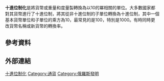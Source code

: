 {{Multiple issues|
{{Expand language|1=en|time=2021-04-25T08:22:08+00:00}}
{{Unreferenced|time=2021-04-25T08:22:08+00:00}}
}}
'''十進位制化'''是將貨幣或重量和度量製轉換為以10的冪相關的單位。大多數國家都對其貨幣進行了十進位制，將其從非十進位制的子單位轉換為十進位制，其中一個基本貨幣單位和子單位的乘方為10，最常見的是100，特別是1000。有時同時更改貨幣名稱或新貨幣的轉換率。

== 參考資料 ==
{{reflist|30em}}
== 外部連結 ==

[[Category:十進位制化|]]
[[Category:通貨|Category:通貨]]
[[Category:俄羅斯發明|Category:俄羅斯發明]]